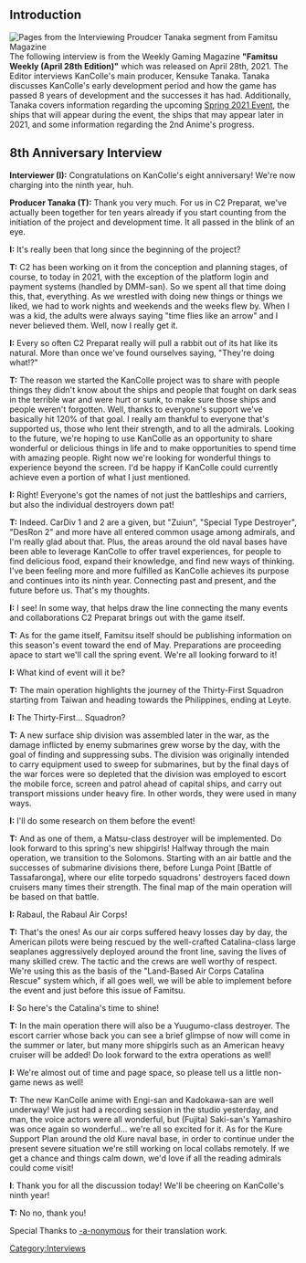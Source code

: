 ==Introduction==
[[File:Famitsu Weekly April 2021 Interview with Tanaka.jpg|thumb|right|Pages from the Interviewing Proudcer Tanaka segment from Famitsu Magazine]]
The following interview is from the Weekly Gaming Magazine '''"Famitsu Weekly (April 28th Edition)"''' which was released on April 28th, 2021. The Editor interviews KanColle's main producer, Kensuke Tanaka. Tanaka discusses KanColle's early development period and how the game has passed 8 years of development and the successes it has had. Additionally, Tanaka covers information regarding the upcoming [[Spring 2021 Event]], the ships that will appear during the event, the ships that may appear later in 2021, and some information regarding the 2nd Anime's progress.

==8th Anniversary Interview==

'''Interviewer (I):''' Congratulations on KanColle's eight anniversary! We're now charging into the ninth year, huh.

'''Producer Tanaka (T):''' Thank you very much. For us in C2 Preparat, we've actually been together for ten years already if you start counting from the initiation of the project and development time. It all passed in the blink of an eye.

'''I:''' It's really been that long since the beginning of the project?

'''T:''' C2 has been working on it from the conception and planning stages, of course, to today in 2021, with the exception of the platform login and payment systems (handled by DMM-san). So we spent all that time doing this, that, everything. As we wrestled with doing new things or things we liked, we had to work nights and weekends and the weeks flew by. When I was a kid, the adults were always saying "time flies like an arrow" and I never believed them. Well, now I really get it.

'''I:''' Every so often C2 Preparat really will pull a rabbit out of its hat like its natural. More than once we've found ourselves saying, "They're doing what!?"

'''T:''' The reason we started the KanColle project was to share with people things they didn't know about the ships and people that fought on dark seas in the terrible war and were hurt or sunk, to make sure those ships and people weren't forgotten. Well, thanks to everyone's support we've basically hit 120% of that goal. I really am thankful to everyone that's supported us, those who lent their strength, and to all the admirals. Looking to the future, we're hoping to use KanColle as an opportunity to share wonderful or delicious things in life and to make opportunities to spend time with amazing people. Right now we're looking for wonderful things to experience beyond the screen. I'd be happy if KanColle could currently achieve even a portion of what I just mentioned.

'''I:''' Right! Everyone's got the names of not just the battleships and carriers, but also the individual destroyers down pat!

'''T:''' Indeed. CarDiv 1 and 2 are a given, but "Zuiun", "Special Type Destroyer", "DesRon 2" and more have all entered common usage among admirals, and I'm really glad about that. Plus, the areas around the old naval bases have been able to leverage KanColle to offer travel experiences, for people to find delicious food, expand their knowledge, and find new ways of thinking. I've been feeling more and more fulfilled as KanColle achieves its purpose and continues into its ninth year. Connecting past and present, and the future before us. That's my thoughts.

'''I:''' I see! In some way, that helps draw the line connecting the many events and collaborations C2 Preparat brings out with the game itself.

'''T:''' As for the game itself, Famitsu itself should be publishing information on this season's event toward the end of May. Preparations are proceeding apace to start we'll call the spring event. We're all looking forward to it!

'''I:''' What kind of event will it be?

'''T:''' The main operation highlights the journey of the Thirty-First Squadron starting from Taiwan and heading towards the Philippines, ending at Leyte.

'''I:''' The Thirty-First... Squadron?

'''T:''' A new surface ship division was assembled later in the war, as the damage inflicted by enemy submarines grew worse by the day, with the goal of finding and suppressing subs. The division was originally intended to carry equipment used to sweep for submarines, but by the final days of the war forces were so depleted that the division was employed to escort the mobile force, screen and patrol ahead of capital ships, and carry out transport missions under heavy fire. In other words, they were used in many ways.

'''I:''' I'll do some research on them before the event!

'''T:''' And as one of them, a Matsu-class destroyer will be implemented. Do look forward to this spring's new shipgirls! Halfway through the main operation, we transition to the Solomons. Starting with an air battle and the successes of submarine divisions there, before Lunga Point [Battle of Tassafaronga], where our elite torpedo squadrons' destroyers faced down cruisers many times their strength. The final map of the main operation will be based on that battle. 

'''I:''' Rabaul, the Rabaul Air Corps!

'''T:''' That's the ones! As our air corps suffered heavy losses day by day, the American pilots were being rescued by the well-crafted Catalina-class large seaplanes aggressively deployed around the front line, saving the lives of many skilled crew. The tactic and the crews are well worthy of respect. We're using this as the basis of the "Land-Based Air Corps Catalina Rescue" system which, if all goes well, we will be able to implement before the event and just before this issue of Famitsu.

'''I:''' So here's the Catalina's time to shine!

'''T:''' In the main operation there will also be a Yuugumo-class destroyer. The escort carrier whose back you can see a brief glimpse of now will come in the summer or later, but many more shipgirls such as an American heavy cruiser will be added! Do look forward to the extra operations as well!

'''I:''' We're almost out of time and page space, so please tell us a little non-game news as well!

'''T:''' The new KanColle anime with Engi-san and Kadokawa-san are well underway! We just had a recording session in the studio yesterday, and man, the voice actors were all wonderful, but (Fujita) Saki-san's Yamashiro was once again so wonderful... we're all so excited for it. As for the Kure Support Plan around the old Kure naval base, in order to continue under the present severe situation we're still working on local collabs remotely. If we get a chance and things calm down, we'd love if all the reading admirals could come visit!

'''I''': Thank you for all the discussion today! We'll be cheering on KanColle's ninth year!

'''T:''' No no, thank you!

Special Thanks to [[User:-a-nonymous|-a-nonymous]] for their translation work. 

{{Interview}}
[[Category:Interviews]]